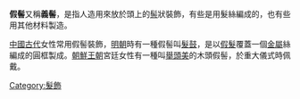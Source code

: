'''假髻'''又稱'''義髻'''，是指人造用來放於頭上的[[髻|髻]]狀裝飾，有些是用髮絲編成的，也有些用其他材料製造。

[[中國|中國]][[古代|古代]]女性常用假髻裝飾，[[明朝|明朝]]時有一種假髻叫[[髮鼓|髮鼓]]，是以[[假髮|假髮]]覆蓋一個[[金屬|金屬]]絲編成的圓框製成。[[朝鮮王朝|朝鮮王朝]]宮廷女性有一種叫[[舉頭美|舉頭美]]的木頭假髻，於重大儀式時佩戴。

[[Category:髮飾|Category:髮飾]]